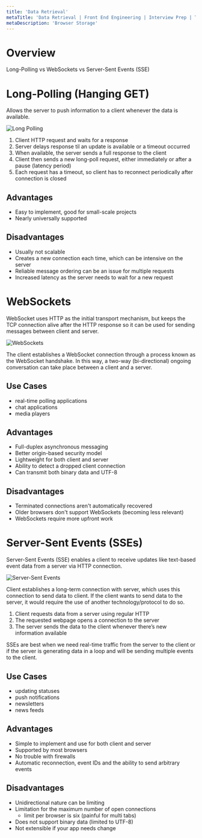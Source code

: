 ```yaml
---
title: 'Data Retrieval'
metaTitle: 'Data Retrieval | Front End Engineering | Interview Prep | Tiffany Lea'
metaDescription: 'Browser Storage'
---
```


# Overview

Long-Polling vs WebSockets vs Server-Sent Events (SSE)

# Long-Polling (Hanging GET)

Allows the server to push information to a client whenever the data is available.

<img class="imgPadding" src="/files/images/long-polling.jpeg" alt="Long Polling" />

1. Client HTTP request and waits for a response
2. Server delays response til an update is available or a timeout occurred
3. When available, the server sends a full response to the client
4. Client then sends a new long-poll request, either immediately or after a pause (latency period)
5. Each request has a timeout, so client has to reconnect periodically after connection is closed

## Advantages

- Easy to implement, good for small-scale projects
- Nearly universally supported

## Disadvantages

- Usually not scalable
- Creates a new connection each time, which can be intensive on the server
- Reliable message ordering can be an issue for multiple requests
- Increased latency as the server needs to wait for a new request

# WebSockets

WebSocket uses HTTP as the initial transport mechanism, but keeps the TCP connection alive after the HTTP response so it can be used for sending messages between client and server.

<img class="imgPadding" src="/files/images/websockets.jpeg" alt="WebSockets" />

The client establishes a WebSocket connection through a process known as the WebSocket handshake.
In this way, a two-way (bi-directional) ongoing conversation can take place between a client and a server.

## Use Cases

- real-time polling applications
- chat applications
- media players

## Advantages

- Full-duplex asynchronous messaging
- Better origin-based security model
- Lightweight for both client and server
- Ability to detect a dropped client connection
- Can transmit both binary data and UTF-8

## Disadvantages

- Terminated connections aren't automatically recovered
- Older browsers don't support WebSockets (becoming less relevant)
- WebSockets require more upfront work

# Server-Sent Events (SSEs)

Server-Sent Events (SSE) enables a client to receive updates like text-based event data from a server via HTTP connection.

<img class="imgPadding" src="/files/images/server-sent-events.jpeg" alt="Server-Sent Events" />

Client establishes a long-term connection with server, which uses this connection to send data to client.
If the client wants to send data to the server, it would require the use of another technology/protocol to do so.

1. Client requests data from a server using regular HTTP
2. The requested webpage opens a connection to the server
3. The server sends the data to the client whenever there’s new information available

SSEs are best when we need real-time traffic from the server to the client or if the server is generating data in a loop and will be sending multiple events to the client.

## Use Cases

- updating statuses
- push notifications
- newsletters
- news feeds

## Advantages

- Simple to implement and use for both client and server
- Supported by most browsers
- No trouble with firewalls
- Automatic reconnection, event IDs and the ability to send arbitrary events

## Disadvantages

- Unidirectional nature can be limiting
- Limitation for the maximum number of open connections
  - limit per browser is six (painful for multi tabs)
- Does not support binary data (limited to UTF-8)
- Not extensible if your app needs change
